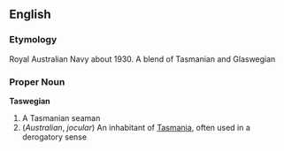 ==English==
===Etymology===
Royal Australian Navy about 1930.  A blend of Tasmanian and Glaswegian
===Proper Noun===
'''Taswegian'''
#A Tasmanian seaman
#(''Australian'', ''jocular'') An inhabitant of [[Tasmania]], often used in a derogatory sense